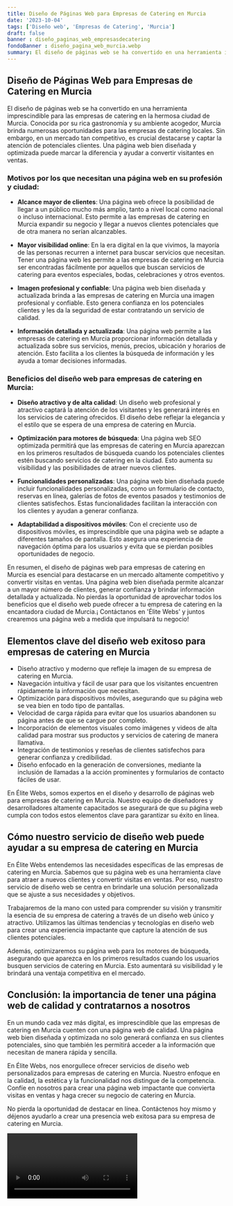 ```yaml
---
title: Diseño de Páginas Web para Empresas de Catering en Murcia
date: '2023-10-04'
tags: ['Diseño web', 'Empresas de Catering', 'Murcia']
draft: false
banner : diseño_paginas_web_empresasdecatering
fondoBanner : diseño_pagina_web_murcia.webp
summary: El diseño de páginas web se ha convertido en una herramienta imprescindible para las empresas de catering en la hermosa ciudad de Murcia. Conocida por su rica gastronomía y su ambiente acogedor, Murcia brinda numerosas oportunidades para las empresas de catering locales. Sin embargo, en un mercado tan competitivo, es crucial destacarse y captar la atención de potenciales clientes. Una página web bien diseñada y optimizada puede marcar la diferencia y ayudar a convertir visitantes en ventas.
---
```


## Diseño de Páginas Web para Empresas de Catering en Murcia

El diseño de páginas web se ha convertido en una herramienta imprescindible para las empresas de catering en la hermosa ciudad de Murcia. Conocida por su rica gastronomía y su ambiente acogedor, Murcia brinda numerosas oportunidades para las empresas de catering locales. Sin embargo, en un mercado tan competitivo, es crucial destacarse y captar la atención de potenciales clientes. Una página web bien diseñada y optimizada puede marcar la diferencia y ayudar a convertir visitantes en ventas.

### Motivos por los que necesitan una página web en su profesión y ciudad:

- **Alcance mayor de clientes**: Una página web ofrece la posibilidad de llegar a un público mucho más amplio, tanto a nivel local como nacional o incluso internacional. Esto permite a las empresas de catering en Murcia expandir su negocio y llegar a nuevos clientes potenciales que de otra manera no serían alcanzables.

- **Mayor visibilidad online**: En la era digital en la que vivimos, la mayoría de las personas recurren a internet para buscar servicios que necesitan. Tener una página web les permite a las empresas de catering en Murcia ser encontradas fácilmente por aquellos que buscan servicios de catering para eventos especiales, bodas, celebraciones y otros eventos.

- **Imagen profesional y confiable**: Una página web bien diseñada y actualizada brinda a las empresas de catering en Murcia una imagen profesional y confiable. Esto genera confianza en los potenciales clientes y les da la seguridad de estar contratando un servicio de calidad.

- **Información detallada y actualizada**: Una página web permite a las empresas de catering en Murcia proporcionar información detallada y actualizada sobre sus servicios, menús, precios, ubicación y horarios de atención. Esto facilita a los clientes la búsqueda de información y les ayuda a tomar decisiones informadas.

### Beneficios del diseño web para empresas de catering en Murcia:

- **Diseño atractivo y de alta calidad**: Un diseño web profesional y atractivo captará la atención de los visitantes y les generará interés en los servicios de catering ofrecidos. El diseño debe reflejar la elegancia y el estilo que se espera de una empresa de catering en Murcia.

- **Optimización para motores de búsqueda**: Una página web SEO optimizada permitirá que las empresas de catering en Murcia aparezcan en los primeros resultados de búsqueda cuando los potenciales clientes estén buscando servicios de catering en la ciudad. Esto aumenta su visibilidad y las posibilidades de atraer nuevos clientes.

- **Funcionalidades personalizadas**: Una página web bien diseñada puede incluir funcionalidades personalizadas, como un formulario de contacto, reservas en línea, galerías de fotos de eventos pasados y testimonios de clientes satisfechos. Estas funcionalidades facilitan la interacción con los clientes y ayudan a generar confianza.

- **Adaptabilidad a dispositivos móviles**: Con el creciente uso de dispositivos móviles, es imprescindible que una página web se adapte a diferentes tamaños de pantalla. Esto asegura una experiencia de navegación óptima para los usuarios y evita que se pierdan posibles oportunidades de negocio.

En resumen, el diseño de páginas web para empresas de catering en Murcia es esencial para destacarse en un mercado altamente competitivo y convertir visitas en ventas. Una página web bien diseñada permite alcanzar a un mayor número de clientes, generar confianza y brindar información detallada y actualizada. No pierdas la oportunidad de aprovechar todos los beneficios que el diseño web puede ofrecer a tu empresa de catering en la encantadora ciudad de Murcia.¡ Contáctanos en 'Élite Webs' y juntos crearemos una página web a medida que impulsará tu negocio!

<GifSeo />

<Cta />

## Elementos clave del diseño web exitoso para empresas de catering en Murcia

- Diseño atractivo y moderno que refleje la imagen de su empresa de catering en Murcia.
- Navegación intuitiva y fácil de usar para que los visitantes encuentren rápidamente la información que necesitan.
- Optimización para dispositivos móviles, asegurando que su página web se vea bien en todo tipo de pantallas.
- Velocidad de carga rápida para evitar que los usuarios abandonen su página antes de que se cargue por completo.
- Incorporación de elementos visuales como imágenes y videos de alta calidad para mostrar sus productos y servicios de catering de manera llamativa.
- Integración de testimonios y reseñas de clientes satisfechos para generar confianza y credibilidad.
- Diseño enfocado en la generación de conversiones, mediante la inclusión de llamadas a la acción prominentes y formularios de contacto fáciles de usar.

En Élite Webs, somos expertos en el diseño y desarrollo de páginas web para empresas de catering en Murcia. Nuestro equipo de diseñadores y desarrolladores altamente capacitados se asegurará de que su página web cumpla con todos estos elementos clave para garantizar su éxito en línea.

## Cómo nuestro servicio de diseño web puede ayudar a su empresa de catering en Murcia

En Élite Webs entendemos las necesidades específicas de las empresas de catering en Murcia. Sabemos que su página web es una herramienta clave para atraer a nuevos clientes y convertir visitas en ventas. Por eso, nuestro servicio de diseño web se centra en brindarle una solución personalizada que se ajuste a sus necesidades y objetivos.

Trabajaremos de la mano con usted para comprender su visión y transmitir la esencia de su empresa de catering a través de un diseño web único y atractivo. Utilizamos las últimas tendencias y tecnologías en diseño web para crear una experiencia impactante que capture la atención de sus clientes potenciales.

Además, optimizaremos su página web para los motores de búsqueda, asegurando que aparezca en los primeros resultados cuando los usuarios busquen servicios de catering en Murcia. Esto aumentará su visibilidad y le brindará una ventaja competitiva en el mercado.

## Conclusión: la importancia de tener una página web de calidad y contratarnos a nosotros

En un mundo cada vez más digital, es imprescindible que las empresas de catering en Murcia cuenten con una página web de calidad. Una página web bien diseñada y optimizada no solo generará confianza en sus clientes potenciales, sino que también les permitirá acceder a la información que necesitan de manera rápida y sencilla.

En Élite Webs, nos enorgullece ofrecer servicios de diseño web personalizados para empresas de catering en Murcia. Nuestro enfoque en la calidad, la estética y la funcionalidad nos distingue de la competencia. Confíe en nosotros para crear una página web impactante que convierta visitas en ventas y haga crecer su negocio de catering en Murcia.

No pierda la oportunidad de destacar en línea. Contáctenos hoy mismo y déjenos ayudarlo a crear una presencia web exitosa para su empresa de catering en Murcia.

<Video />

<CtaBot job='Empresas de Catering' city='Murcia'/>

<Gmaps query='Murcia+españa+maps' />